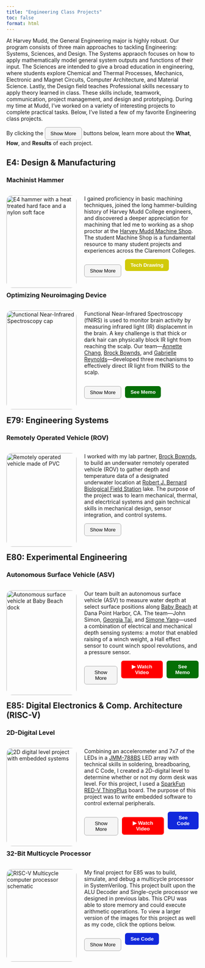 ```yaml
---
title: "Engineering Class Projects"
toc: false
format: html
---
```

<p class="justified-indent"> 
  At Harvey Mudd, the General Engineering major is highly robust. Our program consists of three main 
  approaches to tackling Engineering: Systems, Sciences, and Design. The Systems appraoch focuses on
  how to apply mathematically model general system outputs and functions of their input. The Sciences
  are intended to give a broad education in engineering, where students explore Chemical and Thermal 
  Processes, Mechanics, Electronic and Magnet Circuits, Computer Architecture, and Material Science. 
  Lastly, the Design field teaches Professional skills necessary to apply theory learned in class. 
  These skills include, teamwork, communication, project management, and design and prototyping. 
  During my time at Mudd, I've worked on a variety of interesting projects to complete practical tasks. 
  Below, I've listed a few of my favorite Engineering class projects. 
</p>

By clicking the 
  <button style="border-radius: 6px; padding: 8px 14px; background-color: #f5f5f5; border: 1px solid #aaa; cursor: pointer;">
    Show More
  </button>
buttons below, learn more about the __What__, __How__, and __Results__ of each project. 


## E4: Design & Manufacturing ##


### Machinist Hammer ###


<script>
  function toggleContent() {
    var content = document.getElementById("moreContent");
    var button = document.getElementById("toggleButton");

    if (content.style.display === "none") {
      content.style.display = "block";
      button.innerHTML = "Show Less";  // Change button text to "Show Less"
    } else {
      content.style.display = "none";
      button.innerHTML = "Show More";  // Change button text to "Show More"
    }
  }
</script>

<div style="display: flex; flex-direction: row; flex-wrap: wrap; gap: 20px;">
<div style="flex: 2; width: 300px;">
<img src="images/hammer/Hammer_Full.png" alt="E4 hammer with a heat treated hard face and a nylon soft face" style="width:100%; border-radius: 15px;">
</div>

<div style="flex: 2; min-width: 300px;">
  <p class="justify-text"> 
    I gained proficiency in basic machining techniques, 
    joined the long hammer-building history of Harvey Mudd College engineers, and 
    discovered a deeper appreciation for machining that led me to working as a shop 
    proctor at the [Harvey Mudd Machine Shop](https://www.hmc.edu/engineering/current-student-information/engineering-machine-shop/). 
    The student Machine Shop is a fundamental resource to many student projects and experiences across the Claremont Colleges.
  </p>

  <div style="display: flex; gap: 10px;">
  <button id="toggleButton" onclick="toggleContent()" style="border-radius: 6px; padding: 8px 14px; background-color: #f5f5f5; border: 1px solid #aaa; cursor: pointer;">
    Show More
  </button>

  <a href="documents/E4_tech_drawing.pdf" target="_blank">
    <button style="border-radius: 6px; padding: 8px 14px; background-color: #d1ca0a; color: white; border: none; font-weight: bold; cursor: pointer;">
      Tech Drawing
    </button>
  </a>
  </div>
</div>
</div>

<div>
<div id="moreContent" style="display:none;">
<div class="row">
<div class="column">
<p> ### What? ### 
  <img src="images/hammer/Hammer_Labeled.png" alt="Hammer" style="width:100%; border-radius: 15px;">

<div style="padding: 5px;">

- All Harvey Mudd students in E4 manufacture identical machinist hammers by following specific 
__process routers__ and tolerances listed in __tech drawings__. 

- Crafted a machinist hammer from clear oak, AISI 1015 steel, AISI 4340 steel, and nylon. 

</div>
</p>
</div>
<div class="column">
<p> ### How? ###

<img src="images/hammer/hammer_oven.png" alt="Hammer" style="width:100%; border-radius: 15px;">

<div style="padding: 5px;">

- Machined head stock to length and specification using __lathe__ and __milling operations__. 

- Heat treated hardface and determined __HRC Hardness__.

- __Lasercut__ hammer stand and shaped handle using the __bandsaw__ and spindle sander. 

</div>
</p>
</div>
<div class="column">
<p> ### Results ###

<img src="images/hammer/hammer_selfie.png" alt="Hammer" style="width:100%; border-radius: 15px;">

<div style="padding: 5px; font-size: 14px;">

- Created a functional hammer with __heat treated__ hard face, well fastened soft face, and smooth 
handle finish. 

- Hammer is durable and approved as high quality of manufacturing. 

- Inspired to become a machine __shop proctor__ and train new users. 

</div>
</p>
</div>
</div>
</div>
</div>
<div>
</div>


### Optimizing Neuroimaging Device ###


<script>
  function toggleContenta() {
    var content = document.getElementById("moreContenta");
    var button = document.getElementById("toggleButtona");

    if (content.style.display === "none") {
      content.style.display = "block";
      button.innerHTML = "Show Less";  // Change button text to "Show Less"
    } else {
      content.style.display = "none";
      button.innerHTML = "Show More";  // Change button text to "Show More"
    }
  }
</script>

<div style="display: flex; flex-direction: row; flex-wrap: wrap; gap: 20px;">
<div style="flex: 2; width: 300px;">
<img src="images/fNIRS/headcap_cover.png" alt="functional Near-Infrared Spectroscopy cap" style="width:100%; border-radius: 15px;">
</div>

<div style="flex: 2; min-width: 300px;">
  <p class="justify-text"> 
    Functional Near-Infrared Spectroscopy (fNIRS) is used to monitor brain activity by measuring infrared light (IR) displacemnt in the 
    brain. A key challenge is that thick or dark hair can physically block IR light from reaching the scalp.  Our team—[Annette Chang](https://www.linkedin.com/in/annette-chang-b31b592ba/), 
    [Brock Bownds](https://www.linkedin.com/in/brockbownds/), and [Gabrielle Reynolds](https://www.linkedin.com/in/gabbyreynolds/)—developed
    three mechanisms to effectively direct IR light from fNIRS to the scalp.
  </p>

  <div style="display: flex; gap: 10px;">
  <button id="toggleButtona" onclick="toggleContenta()" style="border-radius: 6px; padding: 8px 14px; background-color: #f5f5f5; border: 1px solid #aaa; cursor: pointer;">
    Show More
  </button>

  <a href="documents/e4_final_memo.pdf" target="_blank">
    <button style="border-radius: 6px; padding: 8px 14px; background-color: #056f06; color: white; border: none; font-weight: bold; cursor: pointer;">
      See Memo
    </button>
  </a>
</div>
</div>
</div>

<div>

<div id="moreContenta" style="display:none;">
<div class="row">
<div class="column">
<p> ### What? ###

<img src="images/fNIRS/design_solutions.png" alt="fNIRS" style="width:100%; border-radius: 15px;">

<div style="padding: 5px;">
</div>

- Developed and selected three design alternatives:

1. __Fiber Optic Attachment__ with __Custom Spring Cap__ threads IR light through thick hair to the scalp. 

2. __Hair Moving Pick__ moves hair away from covering the scalp.

3. __Wider Mounting Base__ enables more pressure between the scalp and optodes. 

</p>
</div>
<div class="column">
<p> ### How? ###

<img src="images/fNIRS/optodes.png" alt="fNIRS" style="width:100%; border-radius: 15px;">

<div style="padding: 5px;">
</div>

- __Machined__ prototypes to verify proof of concept and refined iterations based on client input and 
professor feedback. 

- Developed comprehen- sive __process routers__ for all prototype designs and documented findings into 
reports to be shared with the team and the client. 

- Fostered a welcoming and collaborative environment for all team members. 

</p>
</div>
<div class="column">
<p> ### Results ###

<img src="images/fNIRS/fNIRS_results.png" alt="fNIRS" style="width:100%; border-radius: 15px;">

<div style="padding: 5px;">
</div>

- Improved signal clarity of fNIR device for users with dense hair types (3C, 4A), improving readings from critical to acceptable. 

- Gained experience arranging and executing client meetings to determine project __objectives__, 
__constraint__, __functions__, and __means__. 

- Applied principles of __engineering design__ and __team dynamics__ to a real-world project.

</p>
</div>
</div>
</div>
</div>
<div>
</div>


## E79: Engineering Systems ##


### Remotely Operated Vehicle (ROV) ###


<script>
  function toggleContent3() {
    var content = document.getElementById("moreContent3");
    var button = document.getElementById("toggleButton3");

    if (content.style.display === "none") {
      content.style.display = "block";
      button.innerHTML = "Show Less";  // Change button text to "Show Less"
    } else {
      content.style.display = "none";
      button.innerHTML = "Show More";  // Change button text to "Show More"
    }
  }
</script>

<div style="display: flex; flex-direction: row; flex-wrap: wrap; gap: 20px;">
<div style="flex: 2; width: 300px;">
<img src="images/rov/rov_cover.png" alt="Remotely operated vehicle made of PVC" style="width:100%; border-radius: 15px;">
</div>

<div style="flex: 2; min-width: 300px;">
  <p class="justify-text"> 
    I worked with my lab partner, [Brock Bownds](https://www.linkedin.com/in/brockbownds/),
    to build an underwater remotely operated vehicle (ROV) to gather depth and temperature 
    data of a designated underwater location at [Robert J. Bernard Biological Field Station](https://fbbfs.org/about.html) 
    lake. The purpose of the project was to learn mechanical, thermal, and elecrtrical systems and gain technical 
    skills in mechanical design, sensor integration, and control systems.
  </p>

  <button id="toggleButton3" onclick="toggleContent3()" style="border-radius: 6px; padding: 8px 14px; background-color: #f5f5f5; border: 1px solid #aaa; cursor: pointer;">
    Show More
    </button>
</div>
</div>

<div>
<div id="moreContent3" style="display:none;">
<div class="row">
<div class="column">
<p> ### What? ###

<img src="images/rov/rov_tank.png" alt="ROV" style="width:100%; border-radius: 15px;">

<div style="padding: 5px;">
</div>

- Created an ROV with an umbillical cord to measure depth and temperature data 
at [Phake Lake](http://bfs.claremont.edu/) located across Foothill Blvd.

- The ROV is fully water- proof and its motor is controlled using P __control systems__.

</p>
</div>
<div class="column">
<p> ### How? ###

<img src="images/rov/rov_labview.png" alt="ROV" style="width:100%; border-radius: 15px;">

<div style="padding: 5px;">
</div>

- Modeled and simulated vertical motion of the ROV using __LabView__ and generated __Bode Plots__ 
to characterize second order transient response.

- Built and tested a circuit that can measure temperture using a thermistor.

</p>
</div>
<div class="column">
<p> ### Results ###

<img src="images/rov/rov_soldering.png" alt="ROV" style="width:100%; border-radius: 15px;">

<div style="padding: 5px;">
</div>

- Gained hands-on skills __breadboarding__ circuits and __soldering__ compo- nents
onto __PCBs__ to create functional sensors.

- Proficiency with __oscilloscope__ equipment.

- Deployment spot stats : Depth (m): [0, 1.32], <br> 
Temp (ºC): [-3.80, 19.18].

</p>
</div>
</div>
</div>
</div>
<div>
</div>


## E80: Experimental Engineering ##


### Autonomous Surface Vehicle (ASV) ###


<script>
  function toggleContentA() {
    var content = document.getElementById("moreContentA");
    var button = document.getElementById("toggleButtonA");

    if (content.style.display === "none") {
      content.style.display = "block";
      button.innerHTML = "Show Less";  // Change button text to "Show Less"
    } else {
      content.style.display = "none";
      button.innerHTML = "Show More";  // Change button text to "Show More"
    }
  }
</script>

<div style="display: flex; flex-direction: row; flex-wrap: wrap; gap: 20px;">
<div style="flex: 2; width: 300px;">
<img src="images/asv/ASV.JPG" alt="Autonomous surface vehicle at Baby Beach dock" style="width:100%; border-radius: 15px;">
</div>

<div style="flex: 2; min-width: 300px;">
  <p class="justify-text"> 
    Our team built an autonomous surface vehicle (ASV) to measure 
    water depth at select surface positions along [Baby Beach](https://visitdanapoint.com/what-to-do/baby-beach/)
    at Dana Point Harbor, CA. The team—John Simon, [Georgia Tai](https://www.linkedin.com/in/georgia-tai/), 
    and [Simone Yang](https://www.linkedin.com/in/simone-yang/)—used a combination of electrical and mechanical depth
    sensing systems: a motor that enabled raising of a winch weight, a Hall effect sensor to count winch spool 
    revolutions, and a pressure sensor. 
  </p>
 <div style="display: flex; gap: 10px;">
  <button id="toggleButtonA" onclick="toggleContentA()" style="border-radius: 6px; padding: 8px 14px; background-color: #f5f5f5; border: 1px solid #aaa; cursor: pointer;">
      Show More
    </button>

  <a href="asv_demo.mp4" target="_blank">
    <button style="border-radius: 6px; padding: 8px 14px; background-color: #ff0000; color: white; border: none; font-weight: bold; cursor: pointer;">
      ▶ Watch Video
    </button>
  </a>
  <a href="documents/E80_tech_memo.pdf" target="_blank">
    <button style="border-radius: 6px; padding: 8px 14px; background-color: #056f06; color: white; border: none; font-weight: bold; cursor: pointer;">
      See Memo
    </button>
  </a>
 </div>
</div>
</div>

<div>
<div id="moreContentA" style="display:none;">
<div class="row">
<div class="column">
<p> ### What? ###
</p>
<p> 

<img src="images/asv/e80_sensors.png" alt="ROV" style="width:100%; border-radius: 15px;">

<div style="padding: 5px;">
</div>

- Built an ASV that measures depth.

1. When lowered, the Hall effect sensor counts revolutions of the winch spool with a known radius. 

2. When lowered, The pressure sensor can be related to depth via a calibration curve.

3. When raised, integrating motor-pulling speed with respect to time to find distance.

</p>
</div>
<div class="column">
<p> ### How? ###
</p>
<p> 

<img src="images/asv/e80_pcb.png" alt="ROV" style="width:100%; border-radius: 15px;">

<div style="padding: 5px;">
</div>

- Researched electrical components to safety design circuitry.

- Used __power tools__ to construct a lightweight, buoyant ASV frame.

- Iterated __Arduino__ code on the [Teensy 4.0](https://www.pjrc.com/teensy/card10a_rev2_web.pdf)
in order to interface all components at specific times.

</p>
</div>
<div class="column">
<p> ### Results ###
</p>
<p> 

<img src="images/asv/e80_poster.jpg" alt="ASV" style="width:100%; border-radius: 15px;">

<div style="padding: 5px;">
</div>

- Gained experience with the fast-pace reality of product development in a real-world environment. 

- Learned how to effectively manage a project and meet budget and time constraints.

- Mapped a depth path from the Baby Beach dock to the shore with low-cost sensors ($50 budget).

</p>
</div>
</div>
</div>
</div>
<div>
</div>


## E85: Digital Electronics & Comp. Architecture (RISC-V)


### 2D-Digital Level


<script>
  function toggleContent2() {
    var content = document.getElementById("moreContent2");
    var button = document.getElementById("toggleButton2");

    if (content.style.display === "none") {
      content.style.display = "block";
      button.innerHTML = "Show Less";  // Change button text to "Show Less"
    } else {
      content.style.display = "none";
      button.innerHTML = "Show More";  // Change button text to "Show More"
    }
  }
</script>

<div style="display: flex; flex-direction: row; flex-wrap: wrap; gap: 20px;">
<div style="flex: 2; width: 300px;">
<img src="images/digital_level/digital_cover.png" alt="2D digital level project with embedded systems" style="width:100%; border-radius: 15px;">
</div>

<div style="flex: 2; min-width: 300px;">
  <p class="justify-text">
    Combining an accelerometer and 7x7 of the LEDs in a [JMM-788BS](documents/JMM-788BS.pdf) LED array with technical skills in 
    soldering, breadboaring, and C Code, I created a 2D-digital level to 
    determine whether or not my dorm desk was level. For this project, I used a [SparkFun 
    RED-V ThingPlus](images/digital_level/redvthingpluspins.PNG) board. The purpose of this
    project was to write embedded software to control external peripherals.
  </p>

  <div style="display: flex; gap: 10px;">
  <button id="toggleButton2" onclick="toggleContent2()" style="border-radius: 6px; padding: 8px 14px; background-color: #f5f5f5; border: 1px solid #aaa; cursor: pointer;">
    Show More
  </button>

  <a href="level.mp4" target="_blank">
    <button style="border-radius: 6px; padding: 8px 14px; background-color: #ff0000; color: white; border: none; font-weight: bold; cursor: pointer;">
      ▶ Watch Video
    </button>
  </a>

  <a href="documents/Lab8_DSH_FINAL.txt" target="_blank">
    <button style="border-radius: 6px; padding: 8px 14px; background-color: #1128dc; color: rgb(255, 255, 255); border: none; font-weight: bold; cursor: pointer;">
      See Code
    </button>
  </a>
 </div>
</div>
</div>

<div>
<div id="moreContent2" style="display:none;">
<div class="row">
<div class="column">
<p> ### What? ###
</p>
<p> 

<img src="images/digital_level/level_portrait.png" alt="Level" style="width:100%; border-radius: 15px;">

<div style="padding: 5px;">
</div>

- The LED matrix displays a red "bubble" indicating the orientation of the __accelerometer__ in the x and 
y axes. 

-  When the accelerometer is level, the bubble lies at the center of the 7x7 LED matrix display. 

- The bubble stops at the edge of the matrix if the tilt of the breadboard is too large. 

</p>
</div>
<div class="column">
<p> ### How? ###
</p>
<p> 

<img src="images/digital_level/level_soldering1.png" alt="Level" style="width:100%; border-radius: 15px;">

<div style="padding: 5px;">
</div>

- Interpreted LED __data sheet__ to determine current limiting resistor values as well as pinout configuration. 

- __Soldered__ accelerometer and created a __circuit schematic__ to streamline __C Code__. 

- Calibrated accelerometer by tilting in 5º intevals along axes and recording output readings. 

</p>
</div>
<div class="column">
<p> ### Results ###
</p>
<p> 


<img src="images/digital_level/level_image.jpg" alt="Level" style="width:100%; border-radius: 15px;">

<div style="padding: 5px;">
</div>

- Click [Digital Demo](level.mp4) to view a video demo of 
the level on my desk. 

- Wrote embedded software using [C Code](documents/Lab8_DSH_FINAL.txt) to control __external peripherals__. 

- Designed an accurate and sensitive 2D-digital level.

- Determined that my dorm desk is level!

</p>
</div>
</div>
</div>
</div>
<div>
</div>


### 32-Bit Multicycle Processor


<script>
  function toggleContent5() {
    var content = document.getElementById("moreContent5");
    var button = document.getElementById("toggleButton5");

    if (content.style.display === "none") {
      content.style.display = "block";
      button.innerHTML = "Show Less";  // Change button text to "Show Less"
    } else {
      content.style.display = "none";
      button.innerHTML = "Show More";  // Change button text to "Show More"
    }
  }
</script>

<div style="display: flex; flex-direction: row; flex-wrap: wrap; gap: 20px;">
<div style="flex: 2; width: 300px;">
<img src="images/multicycle/multicycle_cover_image.jpg" alt="RISC-V Multicycle computer processor schematic" style="width:100%; border-radius: 15px;">
</div>

<div style="flex: 2; min-width: 300px;">
  <p class="justify-text">
    My final project for E85 was to build, simulate, and debug a multicycle processor in SystemVerilog. 
    This project built upon the ALU Decoder and Single-cycle processor we designed in previous labs. This CPU was able to 
    store memory and could execute arithmetic operations. To view a larger version of the images for this project as well
    as my code, click the options below. 
  </p>

  <div style="display: flex; gap: 10px;">
  <button id="toggleButton5" onclick="toggleContent5()" style="border-radius: 6px; padding: 8px 14px; background-color: #f5f5f5; border: 1px solid #aaa; cursor: pointer;">
    Show More
  </button>

  <a href="images/multicycle/Multicycle_Code.pdf" target="_blank">
    <button style="border-radius: 6px; padding: 8px 14px; background-color: #1128dc; color: rgb(255, 255, 255); border: none; font-weight: bold; cursor: pointer;">
      See Code
    </button>
  </a>
  </div>
</div>
</div>

<div>
<div id="moreContent5" style="display:none;">
<div class="row">  
<div class="column">
<p> ### What? ###

<img src="images/multicycle/schematic_top.jpg" alt="Multicycle" style="width:100%; border-radius: 15px;">

<div style="padding: 5px;">
</div>

- Created a 32-bit multicycle computer processor that can compute arithmetic operations,
manage memory, and execute instructions in real-time. 

- Click [Multicycle Code](images/multicycle/Multicycle_Code.pdf) to view my code starting on page 2.  

</p>
</div>
<div class="column">
<p> ### How? ###

<img src="images/multicycle/instantiation.jpg" alt="Multicycle" style="width:100%; border-radius: 15px;">

<div style="padding: 5px;">
</div>

- Wrote a datapath in __SystemVerilog__ to connect controller, memory, and register file components.

- Systematically __debugged__ my code by comparing __assembly__ and __machine language__ test benches against waveforms, 
identifying error origins.

- Consulted Quartus RLT schematic to ensure accurate I/O ports.

</p>
</div>
<div class="column">
<p> ### Results ###

<img src="images/multicycle/waveforms.jpg" alt="Multicycle" style="width:100%; border-radius: 15px;">

<div style="padding: 5px;">
</div>

- 32-Bit RISC-V Multicycle processor matched waveform expectations, indicating that the corret values where
written to the correct address. 

- Adapted Single-cycle processor building blocks such as muxes, registers, and adders for Multicycle processor use. 

- Deep understanding of function instantiation and module hierarchy for SystemVerilog.

</p>
</div>
</div>
</div>
</div>
<div>
</div>
